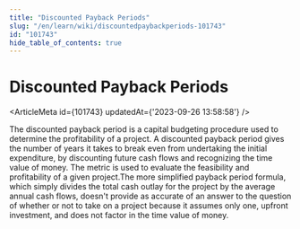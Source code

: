 ```yaml
---
title: "Discounted Payback Periods"
slug: "/en/learn/wiki/discountedpaybackperiods-101743"
id: "101743"
hide_table_of_contents: true
---
```



# Discounted Payback Periods

<ArticleMeta id={101743} updatedAt={'2023-09-26 13:58:58'} />
<div className='border-solid border-b border-t-0 my-4 border-[var(--ifm-color-gray-300)]' />

The discounted payback period is a capital budgeting procedure used to determine the profitability of a project. A discounted payback period gives the number of years it takes to break even from undertaking the initial expenditure, by discounting future cash flows and recognizing the time value of money. The metric is used to evaluate the feasibility and profitability of a given project.The more simplified payback period formula, which simply divides the total cash outlay for the project by the average annual cash flows, doesn't provide as accurate of an answer to the question of whether or not to take on a project because it assumes only one, upfront investment, and does not factor in the time value of money.
